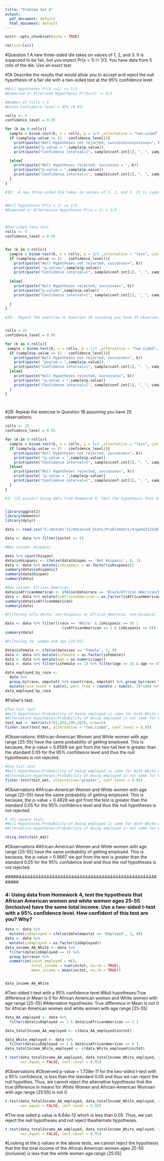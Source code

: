 ```yaml
---
title: "Problem Set 6"
output:
  pdf_document: default
  html_document: default
---
```


```r
knitr::opts_chunk$set(echo = TRUE)
```


```r
rm(list=ls())    
```

#Question 1 A new three-sided die takes on values of 1, 2, and 3. It is supposed to be fair, but you expect Pr(x = 1) != 1/3. You have data from 5 rolls of the die. Use an exact test

#1A Describe the results that would allow you to accept and reject the null hypothesis of a fair die with a two-sided test at the 95% confidence level

```r

#Null Hypotheses Pr(X ==1) == 1/3
#Expected or Alternate Hypotheses Pr(X==1) != 1/3

#Number of rolls = 5
#Given Confidence level = 95% (0.95)

rolls <- 5
confidence_level = 0.95

for (k in 0:rolls){
  sample = binom.test(k, n = rolls, p = 1/3 ,alternative = "two.sided", conf.level = confidence_level)
  if (sample$p.value >= (1 - confidence_level)){
    print(paste("Null Hypotheses not rejected, successes=successes=", k))
    print(paste("p.value = ",sample$p.value))
    print(paste("Confidence interval=[", sample$conf.int[1], ", ", sample$conf.int[2], "]" ) )

  }else{
    print(paste("Null Hypotheses rejected, successes = ", k))
    print(paste("p.value = ",sample$p.value))
    print(paste("Confidence interval=[", sample$conf.int[1], ", ", sample$conf.int[2], "]" ) )
  }
}


```







```r


#1B:  A new three-sided die takes on values of 1, 2, and 3. It is supposed to be fair, but you expect Pr(x = 1) != 1/3. You have data from 5 rolls of the die. Describe the results that would allow to you accept and reject the null hypothesis with a one-sided test at the 95% confidence level with the alternate hypothesis being that the probability of getting heads is less than 1/3


#Null hypotheses Pr(x = 1) == 1/3
#Expected or Alternative Hypotheses Pr(x = 1) < 1/3



#One-sided less test
rolls <- 5
confidence_level = 0.95


for (k in 0:rolls){
  sample = binom.test(k, n = rolls, p = 1/3 ,alternative = "less", conf.level = confidence_level)
  if (sample$p.value >= (1 - confidence_level)){
    print(paste("Null Hypotheses not rejected, successes=", k))
    print(paste( "p.value=",sample$p.value))
    print(paste("Confidence interval=[", sample$conf.int[1], ", ", sample$conf.int[2], "]" ) )
    
  }else{
    print(paste("Null Hypotheses rejected, successes=", k))
    print(paste("p.value=",sample$p.value))
    print(paste("Confidence interval=[", sample$conf.int[1], ", ", sample$conf.int[2], "]" ) )
    
  }
}

```






```r

#2A:  Repeat the exercise in Question 1A assuming you have 25 observations.


rolls = 25
confidence_level = 0.95

for (k in 0:rolls){
 sample = binom.test(k, n = rolls, p = 1/3 ,alternative = "two.sided", conf.level = confidence_level)
  if (sample$p.value >= (1 - confidence_level)){
    print(paste("Null Hypotheses not rejected, successes=", k))
    print(paste( "pvalue = ",sample$p.value))
    print(paste("Confidence interval=[", sample$conf.int[1], ", ", sample$conf.int[2], "]" ) )
  }else{
    print(paste("Null Hypotheses rejected, successes=", k))
    print(paste( "p.value = ",sample$p.value))
    print(paste("Confidence interval=[", sample$conf.int[1], ", ", sample$conf.int[2], "]" ) )
  }
}




```




#2B:  Repeat the exercise in Question 1B assuming you have 25 observations. 

```r

rolls <- 25
confidence_level = 0.95

for (k in 0:rolls){
  sample = binom.test(k, n = rolls, p = 1/3 ,alternative = "less", conf.level = confidence_level)
  if (sample$p.value >= (1 - confidence_level)){
    print(paste("Null Hypotheses not rejected, successes=", k))
    print(paste( "p.value = ",sample$p.value))
    print(paste("Confidence intervel=[", sample$conf.int[1], ", ", sample$conf.int[2], "]" ) )
  }else{
    print(paste("Null Hypotheses rejected, successes=", k))
    print(paste( "p.value = ",sample$p.value))
    print(paste("Confidence interval=[", sample$conf.int[1], ", ", sample$conf.int[2], "]" ) )
  }
}

```


```r

#3. (25 points) Using data from Homework 4, test the hypothesis that African American women and white women ages 25-55 (inclusive) have the same probability of being employed. Use a two-sided Fisher’s exact test and a chi-square test with a 95% confidence level. Use both Stata and R.


library(ggplot2)
library(moments)
library(dplyr)

data <- read.csv("E:/Autumn'21/Advanced_Stats/ProblemSets/4/ppha312x2021.csv")

data <- data %>% filter(inctot >= 0)

```

```r
#New column: Hispanic

data %>% count(hispan)
data$isHispanic <- ifelse(data$hispan == 'Not Hispanic', 0, 1)
data <- data %>% mutate(isHispanic = as.factor(isHispanic))
summary(data$isHispanic)
summary(data$hispan)
summary(data)
```

```r
#New column: African American
data$isAfricanAmerican <- ifelse(data$race == 'Black/African American/Negro', 1, 0)
data <- data %>% mutate(isAfricanAmerican = as.factor(isAfricanAmerican))
summary(data$isAfricanAmerican)
summary(data)
```

```r
#Filtering only white, non-Hispanic or African American, non-Hispanic ;

data <- data %>% filter((race == 'White' & isHispanic == 0) | 
                          (isAfricanAmerican == 1 & isHispanic == 0))
summary(data)
```

```r

#Filtering to  women and age [25:55]

data$isFemale <- ifelse(data$sex == 'Female', 1, 0)
data <- data %>% mutate(isFemale = as.factor(isFemale))
data <- data %>% mutate(age = as.numeric(age))
data <- data %>% filter(isFemale == 1) %>% filter(age >= 25 & age <= 55)
```


```r
data_employed_by_race <- 
  data %>% 
  group_by(race, empstat) %>% count(race, empstat) %>% group_by(race) %>% 
  mutate(race_count = sum(n), perc_freq = round(n / sum(n), 3)*100) %>% filter(empstat == 'Employed')
data_employed_by_race

```




#Fisher's test: 


```r
#Two-tail test
#Null Hypotheses:Probability of being employed is same for both White woman and African-American women with age ranges [25-55]
#Alternative Hypotheses:Probability of being employed is not same for both White woman and African-American women with age ranges [25-55]
test_mat <- matrix(c(791,264,599,202), nrow=2)
fisher.test(test_mat, alternative = "two.sided", conf.level = 0.95)

```
#Observations: 
#African-American Women and White women with age range [25-55] have the same probability of getting employed. This is because, the p-value = 0.9569 we got from the two-tail test is greater than the standard 0.05 for the 95% confidence level and thus the null hypotheses is not rejected. 




```r
#One tail test
#Null Hypotheses:Probability of being employed is same for both White woman and African-American women with age ranges [25-55]
#Alternative Hypotheses:Probability of being employed is not same for White woman over African-American women with age ranges [25-55]
fisher.test(test_mat, alternative='greater', conf.level = 0.95)

```

#Observations
#African-American Women and White women with age range [25-55] have the same probability of getting employed. This is because, the p-value = 0.4828 we got from the test is greater than the standard 0.05 for the 95% confidence level and thus the null hypotheses is not rejected.


```r
# chi-square test:
#Null Hypotheses:Probability of being employed is same for both White woman and African-American women with age ranges [25-55]
#Alternative Hypotheses:Probability of being employed is not same for White woman over African-American women with age ranges [25-55]

chisq.test(test_mat)
```

#Observations
#African-American Women and White women with age range [25-55] have the same probability of getting employed. This is because, the p-value = 0.9667 we got from the test is greater than the standard 0.05 for the 95% confidence level and thus the null hypotheses is not rejected.






#####4444444444444444444444444444444444444444444444444######



### 4: Using data from Homework 4, test the hypothesis that African American women and white women ages 25-55 (inclusive) have the same total income. Use a two-sided t-test with a 95% confidence level. How confident of this test are you? Why?

```r
data <- data %>% 
  mutate(isEmployed = ifelse(data$empstat == 'Employed', 1, 0)) 
data <- data %>% 
  mutate(isEmployed = as.factor(isEmployed))
data_income_AA_White <- data %>% 
  filter(data$isEmployed == 1) %>% 
  group_by(race) %>% 
  summarize(count_employed = n(),
            total_income = sum(inctot, na.rm = TRUE),
            mean_income = mean(inctot, na.rm = TRUE))


data_income_AA_White
```



#Two-sided t-test with a 95% confidence level
#Null hypotheses:True difference in Mean is 0 for African American women and White women with age range [25-55]
#Alternative hypotheses: True difference in Mean is not 0 for African American women and white women with age range [25-55]

```r
data_AA_employed <- data %>% 
  filter(data$isEmployed == 1 & data$isAfricanAmerican == 1 )

data_totalIncome_AA_employed <- c(data_AA_employed$inctot)

data_White_employed <- data %>% 
  filter(data$isEmployed == 1 & data$isAfricanAmerican == 0 )
data_totalIncome_White_employed <- c(data_White_employed$inctot)

t.test(data_totalIncome_AA_employed, data_totalIncome_White_employed, alternative = "two.sided",
       var.equal = FALSE, conf.level = 0.95)
```
#Observations
#Observed p-value = 1.728e-11 for the two-sided t-test with a 95% confidence, is less than the standard 0.05 and thus we can reject the null hypothes. Thus, we cannot reject the alternative hypotheses that the true difference in means for White Women and African-American Womnan with age range [25:55] is not 0.

```r
t.test(data_totalIncome_AA_employed, data_totalIncome_White_employed, alternative = "less", 
       var.equal = FALSE, conf.level = 0.95)
```
#The one sided p value is 8.64e-12 which is less than 0.05. Thus, we can reject the null hypotheses and not reject thealternate hypotheses.


```r
t.test(data_totalIncome_AA_employed, data_totalIncome_White_employed, alternative = "greater", 
       var.equal = FALSE, conf.level = 0.95)
```


#Looking at the p values in the above tests, we cannot reject the hypothesis that the the total income of the African American women ages 25-55 (inclusive) is less that the white women age range [25:55]